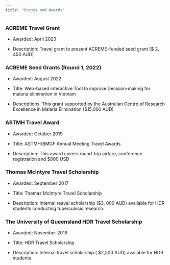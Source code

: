 ---
title: "Grants and Awards"
---

### ACREME Travel Grant

-   Awarded: April 2023

-   Description: Travel grant to present ACREME-funded seed grant (\$ 2, 450 AUD)

### ACREME Seed Grants (Round 1, 2022)

-   Awarded: August 2022

-   Title: Web-based interactive Tool to improve Decision-making for malaria elimination in Vietnam

-   Descriptions: This grant supported by the Australian Centre of Research Excellence in Malaria Elimination (\$15,000 AUD)

### ASTMH Travel Award

-   Awarded: October 2019

-   Title: ASTMH/BMGF Annual Meeting Travel Awards

-   Description: This award covers round-trip airfare, conference registration and \$800 USD

### Thomas McIntyre Travel Scholarship

-   Awarded: September 2017

-   Title: Thomas McIntyre Travel Scholarship

-   Description: Internal reavel scholarship (\$3, 000 AUD) available for HDR students conducting tuberculosis research.

### The University of Queensland HDR Travel Scholarship

-   Awarded: November 2019

-   Title: HDR Travel Scholarship

-   Description: Internal travel scholarship ( \$2,500 AUD) available for HDR students.
